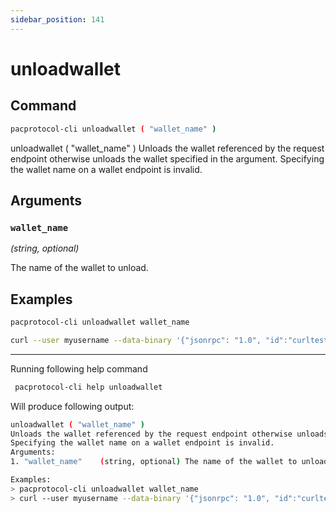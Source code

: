 ```yaml
---
sidebar_position: 141
---
```


# unloadwallet
## Command

```bash
pacprotocol-cli unloadwallet ( "wallet_name" )
```

unloadwallet ( "wallet_name" )
Unloads the wallet referenced by the request endpoint otherwise unloads the wallet specified in the argument.
Specifying the wallet name on a wallet endpoint is invalid.


## Arguments

### `wallet_name` 
*(string, optional)*

The name of the wallet to unload.


## Examples
```bash
pacprotocol-cli unloadwallet wallet_name
```

```bash
curl --user myusername --data-binary '{"jsonrpc": "1.0", "id":"curltest", "method": "unloadwallet", "params": [wallet_name] }' -H 'content-type: text/plain;' http://127.0.0.1:1111/
```


___

Running following help command
```bash
 pacprotocol-cli help unloadwallet
```
Will produce following output:


```bash
unloadwallet ( "wallet_name" )
Unloads the wallet referenced by the request endpoint otherwise unloads the wallet specified in the argument.
Specifying the wallet name on a wallet endpoint is invalid.
Arguments:
1. "wallet_name"    (string, optional) The name of the wallet to unload.

Examples:
> pacprotocol-cli unloadwallet wallet_name
> curl --user myusername --data-binary '{"jsonrpc": "1.0", "id":"curltest", "method": "unloadwallet", "params": [wallet_name] }' -H 'content-type: text/plain;' http://127.0.0.1:1111/

```

